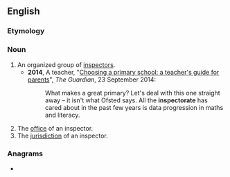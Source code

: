 ==English==

===Etymology===
{{suffix|en|inspector|ate}}

===Noun===
{{en-noun}}

# An organized group of [[inspector]]s.
#* '''2014''', A teacher, "[http://www.theguardian.com/education/2014/sep/23/choosing-primary-school-guide-teachers-guide-for-parents Choosing a primary school: a teacher's guide for parents]", ''The Guardian'', 23 September 2014:
#*: What makes a great primary? Let's deal with this one straight away – it isn't what Ofsted says. All the '''inspectorate''' has cared about in the past few years is data progression in maths and literacy.
# The [[office]] of an inspector.
# The [[jurisdiction]] of an inspector.

===Anagrams===
* {{anagrams|en|stereoptican}}